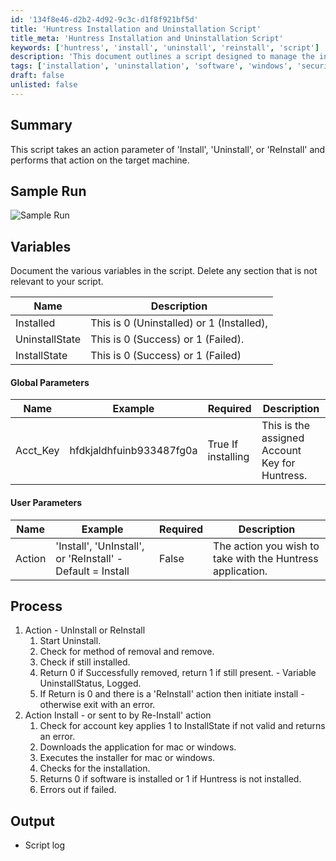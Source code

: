 ```yaml
---
id: '134f8e46-d2b2-4d92-9c3c-d1f8f921bf5d'
title: 'Huntress Installation and Uninstallation Script'
title_meta: 'Huntress Installation and Uninstallation Script'
keywords: ['huntress', 'install', 'uninstall', 'reinstall', 'script']
description: 'This document outlines a script designed to manage the installation and uninstallation of the Huntress application on target machines, detailing action parameters, processes, and expected outputs.'
tags: ['installation', 'uninstallation', 'software', 'windows', 'security']
draft: false
unlisted: false
---
```

## Summary

This script takes an action parameter of 'Install', 'Uninstall', or 'ReInstall' and performs that action on the target machine.

## Sample Run

![Sample Run](../../../static/img/Huntress---Command/image_1.png)

## Variables

Document the various variables in the script. Delete any section that is not relevant to your script.

| Name            | Description                                          |
|-----------------|------------------------------------------------------|
| Installed       | This is 0 (Uninstalled) or 1 (Installed),           |
| UninstallState  | This is 0 (Success) or 1 (Failed).                  |
| InstallState    | This is 0 (Success) or 1 (Failed)                   |

#### Global Parameters

| Name      | Example                       | Required          | Description                                       |
|-----------|-------------------------------|-------------------|---------------------------------------------------|
| Acct_Key  | hfdkjaldhfuinb933487fg0a     | True If installing | This is the assigned Account Key for Huntress.    |

#### User Parameters

| Name     | Example                                         | Required | Description                                         |
|----------|-------------------------------------------------|----------|-----------------------------------------------------|
| Action   | 'Install', 'UnInstall', or 'ReInstall' - Default = Install | False    | The action you wish to take with the Huntress application. |

## Process

1. Action - UnInstall or ReInstall
   1. Start Uninstall.
   2. Check for method of removal and remove.
   3. Check if still installed.
   4. Return 0 if Successfully removed, return 1 if still present. - Variable UninstallStatus, Logged.
   5. If Return is 0 and there is a 'ReInstall' action then initiate install - otherwise exit with an error.
2. Action Install - or sent to by Re-Install' action
   1. Check for account key applies 1 to InstallState if not valid and returns an error.
   2. Downloads the application for mac or windows.
   3. Executes the installer for mac or windows.
   4. Checks for the installation.
   5. Returns 0 if software is installed or 1 if Huntress is not installed.
   6. Errors out if failed.

## Output

- Script log












